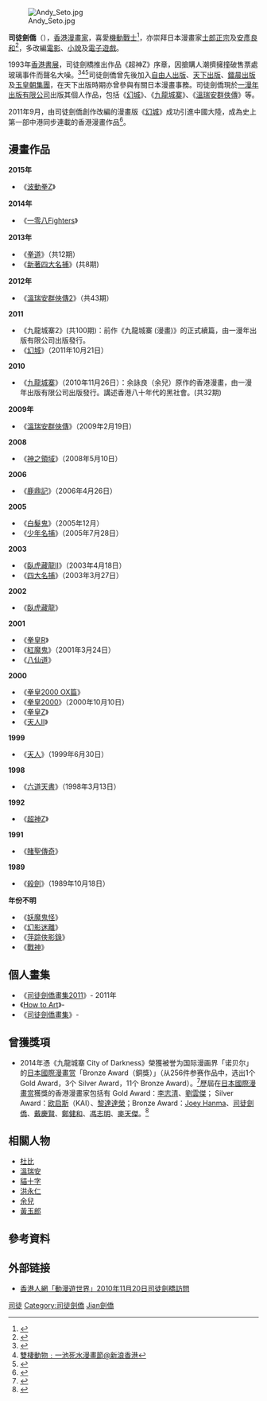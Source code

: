 {{noteTA
|1=zh-tw:擁擠;zh-hk:擠擁;zh-cn:拥挤;}}
[[File:Andy_Seto.jpg|thumb]]

'''司徒劍僑'''（{{bd|1965年|6月3日||catIdx=Sima司徒劍僑}}），[[香港|香港]][[漫畫家|漫畫家]]，喜愛[[機動戰士|機動戰士]]<ref>{{Cite web |url=http://www.hkreporter.com/channel_list.php?channelid=262&page=8%2F |title=司徒劍橋與高達的相逢@香港人網「動漫遊世界」 |accessdate=2020-10-03 |archive-date=2015-04-02 |archive-url=https://web.archive.org/web/20150402235446/http://www.hkreporter.com/channel_list.php?channelid=262&page=8%2F |dead-url=no }}</ref>，亦崇拜日本漫畫家[[士郎正宗|士郎正宗]]及[[安彥良和|安彥良和]]<ref>{{Cite web |url=http://www.cuhkacs.org/~benng/Bo-Blog/read.php?375%2F |title=日本漫畫對香港漫畫界及流行文化的影響@知日部屋 |accessdate=2020-10-03 |archive-date=2017-09-13 |archive-url=https://web.archive.org/web/20170913091810/http://www.cuhkacs.org/~benng/Bo-Blog/read.php?375%2F |dead-url=yes }}</ref>，多改編[[電影|電影]]、[[小說|小說]]及[[電子遊戲|電子遊戲]]。

1993年[[香港書展|香港書展]]，司徒劍橋推出作品《超神Z》序章，因搶購人潮擠擁撞破售票處玻璃事件而聲名大噪。<ref>{{Cite web |url=http://www.bigjones.com/news/013.html/ |title=漫國博覽漫畫評論第十三期 |accessdate=2011-06-12 |archive-date=2009-02-01 |archive-url=https://web.archive.org/web/20090201055655/http://www.bigjones.com/news/013.html |dead-url=no }}</ref><ref>[http://lifestyle.sina.com.hk/cgi-bin/nw/show.cgi?id=109135&subcat=7/ 雙棲動物﹕一池死水漫畫節@新浪香港]{{Dead link|date=2019年5月 |bot=InternetArchiveBot |fix-attempted=yes }}</ref><ref>{{Cite web |url=http://hkbookfair.hktdc.com/tc/About_Retrospection.aspx/ |title=1993年香港書展回顧 |accessdate=2011-06-12 |archive-date=2011-08-24 |archive-url=https://web.archive.org/web/20110824031418/http://hkbookfair.hktdc.com/tc/About_Retrospection.aspx |dead-url=no }}</ref>司徒劍僑曾先後加入[[自由人出版|自由人出版]]、[[天下出版|天下出版]]、[[鐳晨出版|鐳晨出版]]及[[玉皇朝集團|玉皇朝集團]]，在天下出版時期亦曾參與有關日本漫畫事務。司徒劍僑現於[[一漫年出版有限公司|一漫年出版有限公司]]出版其個人作品，包括《[[幻城|幻城]]》、《[[九龍城寨|九龍城寨]]》、《[[溫瑞安群俠傳|溫瑞安群俠傳]]》等。

2011年9月，由司徒劍僑創作改編的漫畫版《[[幻城|幻城]]》成功引進中國大陸，成為史上第一部中港同步連載的香港漫畫作品<ref>{{Cite web |url=http://nf.nfdaily.cn/nfdsb/content/2011-09/20/content_30159317.htm |title=香港漫画，“北上”可有你的一片天？ |accessdate=2011-11-13 |archive-date=2011-09-22 |archive-url=https://web.archive.org/web/20110922160306/http://nf.nfdaily.cn/nfdsb/content/2011-09/20/content_30159317.htm |dead-url=yes }}</ref>。

==漫畫作品==
'''2015年'''
*《[[波動拳Z|波動拳Z]]》
'''2014年'''
*《[[一零八Fighters|一零八Fighters]]》
'''2013年'''
*《[[拳道|拳道]]》（共12期）
*《[[新著四大名捕|新著四大名捕]]》(共8期)
'''2012年'''
*《[[溫瑞安群俠傳2|溫瑞安群俠傳2]]》（共43期）
'''2011'''
*《九龍城寨2》(共100期)：前作《九龍城寨 (漫畫)》的正式續篇，由一漫年出版有限公司出版發行。
*《[[幻城_(漫畫)|幻城]]》（2011年10月21日）
'''2010'''
*《[[九龍城寨|九龍城寨]]》（2010年11月26日）：余詠良（余兒）原作的香港漫畫，由一漫年出版有限公司出版發行。講述香港八十年代的黑社會。(共32期)
'''2009年'''
*《[[溫瑞安群俠傳|溫瑞安群俠傳]]》（2009年2月19日）
'''2008'''
*《[[神之領域_(漫畫)|神之領域]]》（2008年5月10日）
'''2006'''
*《[[鹿鼎記_(漫畫)|鹿鼎記]]》（2006年4月26日）
'''2005'''
*《[[白髮鬼|白髮鬼]]》（2005年12月）
*《[[少年名捕|少年名捕]]》（2005年7月28日）
'''2003'''
*《[[臥虎藏龍II|臥虎藏龍II]]》（2003年4月18日）
*《[[四大名捕_(漫畫)|四大名捕]]》（2003年3月27日）
'''2002'''
*《[[臥虎藏龍_(漫畫)|臥虎藏龍]]》
'''2001'''
*《[[拳皇R|拳皇R]]》
*《[[紅魔鬼_(漫畫)|紅魔鬼]]》（2001年3月24日）
*《[[八仙道|八仙道]]》
'''2000'''
*《[[拳皇2000_OX篇|拳皇2000 OX篇]]》
*《[[拳皇2000|拳皇2000]]》（2000年10月10日）
*《[[拳皇Z|拳皇Z]]》
*《[[天人Ⅱ|天人Ⅱ]]》
'''1999'''
*《[[天人|天人]]》（1999年6月30日）
'''1998'''
*《[[六道天書_(漫畫)|六道天書]]》（1998年3月13日）
'''1992'''
*《[[超神Z|超神Z]]》
'''1991'''
*《[[賭聖傳奇|賭聖傳奇]]》
'''1989'''
*《[[殺劍|殺劍]]》（1989年10月18日）
'''年份不明'''
*《[[妖魔鬼怪_(漫畫)|妖魔鬼怪]]》
*《[[幻影迷離|幻影迷離]]》
*《[[萍踪俠影錄|萍踪俠影錄]]》
*《[[戰神_(漫畫)|戰神]]》

==個人畫集==
*《[[司徒劍僑畫集2011|司徒劍僑畫集2011]]》- 2011年
*《[[How_to_Art|How to Art]]》-
*《[[司徒劍僑畫集|司徒劍僑畫集]]》-

==曾獲獎項==
* 2014年憑《九龍城寨 City of Darkness》榮獲被誉为国际漫画界「诺贝尔」的[[國際漫畫奖|日本國際漫畫赏]]「Bronze Award（銅獎）」（从256件参赛作品中，选出1个 Gold Award，3个 Silver Award，11个 Bronze Award）。<ref>{{Cite web |url=https://www.manga-award.mofa.go.jp/prize/index_7_1.html |title=日本國際漫畫賞（第七屆） |accessdate=2020-02-08 |archive-date=2020-02-05 |archive-url=https://web.archive.org/web/20200205114012/https://www.manga-award.mofa.go.jp/prize/index_7_1.html |dead-url=no }}</ref>歷屆在[[國際漫畫奖|日本國際漫畫赏]]獲獎的香港漫畫家包括有 Gold Award：[[李志清_(香港)|李志清]]、[[劉雲傑|劉雲傑]]； Silver Award：[[欧启斯|欧启斯]]（KAI）、[[黎達達榮|黎達達榮]]；Bronze Award：[[Joey_Hanma|Joey Hanma]]、[[司徒劍僑|司徒劍僑]]、[[戴慶賢|戴慶賢]]、[[鄭健和|鄭健和]]、[[馮志明|馮志明]]、[[麥天傑|麥天傑]]。<ref>{{Cite web |url=https://www.manga-award.mofa.go.jp/index.html |title=日本國際漫畫賞 |accessdate=2020-02-09 |archive-date=2020-04-10 |archive-url=https://web.archive.org/web/20200410080834/https://www.manga-award.mofa.go.jp/index.html |dead-url=no }}</ref>

==相關人物==
* [[杜比_(漫畫家)|杜比]]
* [[溫瑞安|溫瑞安]]
* [[貓十字|貓十字]]
* [[洪永仁|洪永仁]]
* [[余兒|余兒]]
* [[黃玉郎|黃玉郎]]

==參考資料==
{{reflist|30em}}

==外部链接==
*[http://www.hkreporter.com/channel_list.php?channelid=262&page=2 香港人網「動漫遊世界」2010年11月20日司徒劍橋訪問]{{Wayback|url=http://www.hkreporter.com/channel_list.php?channelid=262&page=2 |date=20101003064732 }}

{{Authority control}}

[[Category:香港漫畫家|司徒]]
[[Category:司徒劍僑|Category:司徒劍僑]]
[[Category:司徒姓|Jian劍僑]]